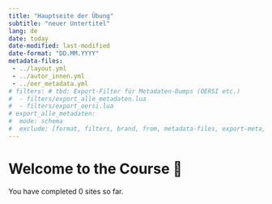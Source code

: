 ```yaml
---
title: "Hauptseite der Übung"
subtitle: "neuer Untertitel"
lang: de
date: today
date-modified: last-modified
date-format: "DD.MM.YYYY"
metadata-files: 
 - ../layout.yml
 - ../autor_innen.yml
 - ../oer_metadata.yml
# filters: # tbd: Export-Filter für Metadaten-Dumps (OERSI etc.)
#  - filters/export_alle_metadaten.lua
#  - filters/export_oersi.lua
# export_alle_metadaten:
#  mode: schema
#  exclude: [format, filters, brand, from, metadata-files, export-meta, export-meta-dir]
---
```


# Welcome to the Course 🎉

You have completed <span id="progress-count">0</span> sites so far.

<script>
  // Initialize progress in localStorage if not set
  if (!localStorage.getItem('completedSites')) {
    localStorage.setItem('completedSites', '0');
  }

  // Function to update the displayed progress
  function updateProgress() {
    const count = localStorage.getItem('completedSites');
    document.getElementById('progress-count').textContent = count;
  }

  // Call once on page load
  updateProgress();

  // Increment progress when user clicks the button
  document.getElementById('add-progress').addEventListener('click', () => {
    let count = parseInt(localStorage.getItem('completedSites'));
    count += 1;
    localStorage.setItem('completedSites', count.toString());
    updateProgress();
  });
</script>
